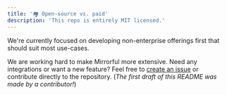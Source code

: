 ```yaml
---
title: '🏘 Open-source vs. paid'
description: 'This repo is entirely MIT licensed.'
---
```


We're currently focused on developing non-enterprise offerings first that should suit most use-cases.

We are working hard to make Mirrorful more extensive. Need any integrations or want a new feature? Feel free to [create an issue](https://github.com/Mirrorful/mirrorful/issues) or contribute directly to the repository. (_The first draft of this README was made by a contributor!_)

